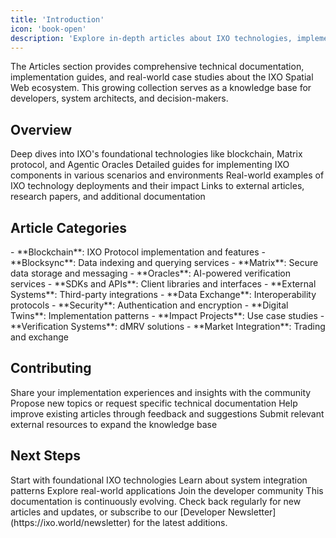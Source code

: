 ```yaml
---
title: 'Introduction'
icon: 'book-open'
description: 'Explore in-depth articles about IXO technologies, implementations, and use cases'
---
```


<Tip>
The Articles section provides comprehensive technical documentation, implementation guides, and real-world case studies about the IXO Spatial Web ecosystem. This growing collection serves as a knowledge base for developers, system architects, and decision-makers.
</Tip>

## Overview

<CardGroup>
  <Card title="Core Technologies" icon="microchip">
    Deep dives into IXO's foundational technologies like blockchain, Matrix protocol, and Agentic Oracles
  </Card>
  
  <Card title="Implementation Guides" icon="book">
    Detailed guides for implementing IXO components in various scenarios and environments
  </Card>
  
  <Card title="Case Studies" icon="lightbulb">
    Real-world examples of IXO technology deployments and their impact
  </Card>
  
  <Card title="External Resources" icon="arrow-up-right-from-square">
    Links to external articles, research papers, and additional documentation
  </Card>
</CardGroup>

## Article Categories

<AccordionGroup>
  <Accordion title="Infrastructure" icon="server">
    - **Blockchain**: IXO Protocol implementation and features
    - **Blocksync**: Data indexing and querying services
    - **Matrix**: Secure data storage and messaging
    - **Oracles**: AI-powered verification services
  </Accordion>

  <Accordion title="Integration" icon="plug">
    - **SDKs and APIs**: Client libraries and interfaces
    - **External Systems**: Third-party integrations
    - **Data Exchange**: Interoperability protocols
    - **Security**: Authentication and encryption
  </Accordion>

  <Accordion title="Applications" icon="window">
    - **Digital Twins**: Implementation patterns
    - **Impact Projects**: Use case studies
    - **Verification Systems**: dMRV solutions
    - **Market Integration**: Trading and exchange
  </Accordion>
</AccordionGroup>

## Contributing

<CardGroup>
  <Card title="Submit Articles" icon="pen">
    Share your implementation experiences and insights with the community
  </Card>
  
  <Card title="Suggest Topics" icon="comment">
    Propose new topics or request specific technical documentation
  </Card>
  
  <Card title="Review & Feedback" icon="message">
    Help improve existing articles through feedback and suggestions
  </Card>
  
  <Card title="External Links" icon="link">
    Submit relevant external resources to expand the knowledge base
  </Card>
</CardGroup>

## Next Steps

<CardGroup>
  <Card title="Core Technologies" icon="layer-group" href="/articles/ixo-blockchain">
    Start with foundational IXO technologies
  </Card>
  
  <Card title="Implementation" icon="code" href="/articles/ixo-integrations">
    Learn about system integration patterns
  </Card>
  
  <Card title="Use Cases" icon="lightbulb" href="/platforms/Emerging/concepts">
    Explore real-world applications
  </Card>
  
  <Card title="Community" icon="users" href="https://ixofoundation.slack.com/archives/C04UERAUHQT">
    Join the developer community
  </Card>
</CardGroup>

<Tip>
This documentation is continuously evolving. Check back regularly for new articles and updates, or subscribe to our [Developer Newsletter](https://ixo.world/newsletter) for the latest additions.
</Tip>